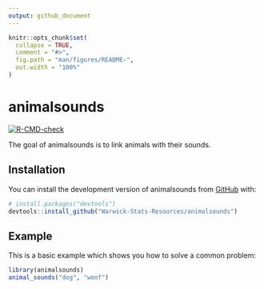 ```yaml
---
output: github_document
---
```


<!-- README.md is generated from README.Rmd. Please edit that file -->

```r
knitr::opts_chunk$set(
  collapse = TRUE,
  comment = "#>",
  fig.path = "man/figures/README-",
  out.width = "100%"
)
```

# animalsounds

<!-- badges: start -->
[![R-CMD-check](https://github.com/Warwick-Stats-Resources/animalsounds/actions/workflows/R-CMD-check.yaml/badge.svg)](https://github.com/Warwick-Stats-Resources/animalsounds/actions/workflows/R-CMD-check.yaml)
<!-- badges: end -->

The goal of animalsounds is to link animals with their sounds.

## Installation

You can install the development version of animalsounds from [GitHub](https://github.com/) with:

``` r
# install.packages("devtools")
devtools::install_github("Warwick-Stats-Resources/animalsounds")
```

## Example

This is a basic example which shows you how to solve a common problem:

```r
library(animalsounds)
animal_sounds("dog", "woof")
```

